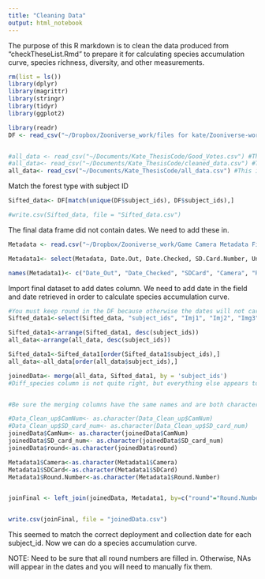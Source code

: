 ```yaml
---
title: "Cleaning Data"
output: html_notebook
---
```


The purpose of this R markdown is to clean the data produced from "checkTheseList.Rmd" to prepare it for calculating species accumulation curve, species richness, diversity, and other measurements. 

```r
rm(list = ls())
library(dplyr)
library(magrittr)
library(stringr)
library(tidyr)
library(ggplot2)

library(readr)
DF <- read_csv("~/Dropbox/Zooniverse_work/files for kate/Zooniverse-work-final/Zoo-Data-Wrangling/Data/north-country-wild-classifications.03.16.20-flattened.csv")


#all_data <- read_csv("~/Documents/Kate_ThesisCode/Good_Votes.csv") #This includes only the classifications we are certain about
#all_data<- read_csv("~/Documents/Kate_ThesisCode/cleaned_data.csv") #This is the data frame for all of the classifications including the ones we need to classify ourselves. 
all_data<- read_csv("~/Documents/Kate_ThesisCode/all_data.csv") #This is the df for all corrected classifications, including ones we corrected manually.

```


Match the forest type with subject ID
```r
Sifted_data<- DF[match(unique(DF$subject_ids), DF$subject_ids),]

#write.csv(Sifted_data, file = "Sifted_data.csv")
```

The final data frame did not contain dates. We need to add these in. 
```r
Metadata <- read.csv("~/Dropbox/Zooniverse_work/Game Camera Metadata Field Sheets 2019.csv")

Metadata1<- select(Metadata, Date.Out, Date.Checked, SD.Card.Number, Unit.Number, Round.Number) 

names(Metadata1)<- c("Date_Out", "Date_Checked", "SDCard", "Camera", "Round.Number")

```



Import final dataset to add dates column. We need to add date in the field and date retrieved in order to calculate species accumulation curve. 
```r
#You must keep round in the DF because otherwise the dates will not carry over. R cannot tell which dates go to which subjects without the round number specified. 
Sifted_data1<-select(Sifted_data, "subject_ids", "Imj1", "Imj2", "Img3", "CamNum", "SD_card_num", "ForestType", "ForestName", "round", "batch")

Sifted_data1<-arrange(Sifted_data1, desc(subject_ids))
all_data<-arrange(all_data, desc(subject_ids))

Sifted_data1<-Sifted_data1[order(Sifted_data1$subject_ids),]
all_data<-all_data[order(all_data$subject_ids),]

joinedData<- merge(all_data, Sifted_data1, by = 'subject_ids')
#Diff_species column is not quite right, but everything else appears to be correct.


#Be sure the merging columns have the same names and are both characters

#Data_Clean_up$CamNum<- as.character(Data_Clean_up$CamNum)
#Data_Clean_up$SD_card_num<- as.character(Data_Clean_up$SD_card_num)
joinedData$CamNum<- as.character(joinedData$CamNum)
joinedData$SD_card_num<- as.character(joinedData$SD_card_num)
joinedData$round<-as.character(joinedData$round)

Metadata1$Camera<-as.character(Metadata1$Camera)
Metadata1$SDCard<-as.character(Metadata1$SDCard)
Metadata1$Round.Number<-as.character(Metadata1$Round.Number)


joinFinal <- left_join(joinedData, Metadata1, by=c("round"="Round.Number", "CamNum"="Camera","SD_card_num"="SDCard"), type='right', match='all') 


write.csv(joinFinal, file = "joinedData.csv")
```

This seemed to match the correct deployment and collection date for each subject_id. Now we can do a species accumulation curve. 

NOTE: Need to be sure that all round numbers are filled in. Otherwise, NAs will appear in the dates and you will need to manually fix them.

